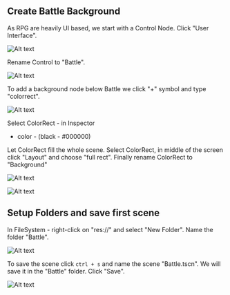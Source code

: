 ## Create Battle Background

As RPG are heavily UI based, we start with a Control Node. 
Click "User Interface". 

![Alt text](../../images/02-battle-scene-00.png)

Rename Control to "Battle". 

![Alt text](../../images/02-battle-scene-00-1.png)

To add a background node below Battle we click "+" symbol and type 
"colorrect".

![Alt text](../../images/02-battle-scene-01.png)

Select ColorRect - in Inspector 
- color - (black - #000000)

Let ColorRect fill the whole scene. Select ColorRect, in middle of the screen click "Layout" and choose
"full rect". Finally rename ColorRect to "Background"

![Alt text](../../images/02-battle-scene-02.png)

![Alt text](../../images/02-battle-scene-03.png)

## Setup Folders and save first scene

In FileSystem - right-click on "res://" and select "New Folder". 
Name the folder "Battle".

![Alt text](../../images/02-battle-scene-04.png)

To save the scene click `ctrl + s` and name the scene "Battle.tscn". We will save
it in the "Battle" folder. Click "Save".

![Alt text](../../images/02-battle-scene-05.png)